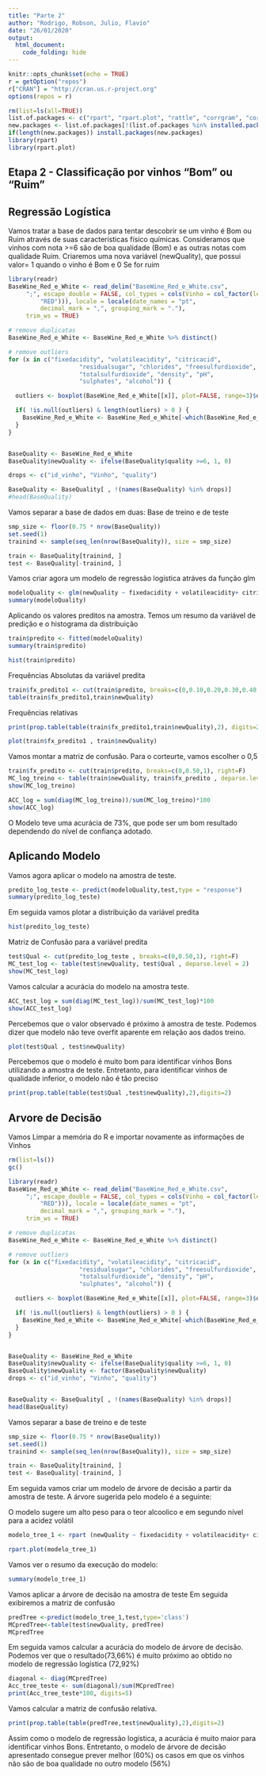---
title: "Parte 2"
author: "Rodrigo, Robson, Julio, Flavio"
date: "26/01/2020"
output:
  html_document:
    code_folding: hide
---

```{r setup, include=FALSE}
knitr::opts_chunk$set(echo = TRUE)
r = getOption("repos")
r["CRAN"] = "http://cran.us.r-project.org"
options(repos = r)

rm(list=ls(all=TRUE))
list.of.packages <- c("rpart", "rpart.plot", "rattle", "corrgram", "corrplot", "tclust", "rstudioapi", "cluster", "fpc", "dplyr", "plotly")
new.packages <- list.of.packages[!(list.of.packages %in% installed.packages()[,"Package"])]
if(length(new.packages)) install.packages(new.packages)
library(rpart) 
library(rpart.plot) 
```

## Etapa 2 - Classificação por vinhos "Bom" ou "Ruim"

## Regressão Logística

Vamos tratar a base de dados para tentar descobrir se um vinho é Bom ou Ruim através de suas características físico químicas.
Consideramos que vinhos com nota >=6 são de boa qualidade (Bom) e as outras notas com qualidade Ruim.
Criaremos uma nova variável (newQuality), que possui valor= 1 quando o vinho é Bom e 0 Se for ruim

```{r newQuality}

library(readr)
BaseWine_Red_e_White <- read_delim("BaseWine_Red_e_White.csv", 
     ";", escape_double = FALSE, col_types = cols(Vinho = col_factor(levels = c("WHITE", 
         "RED"))), locale = locale(date_names = "pt", 
         decimal_mark = ",", grouping_mark = "."), 
     trim_ws = TRUE)

# remove duplicatas
BaseWine_Red_e_White <- BaseWine_Red_e_White %>% distinct()

# remove outliers
for (x in c("fixedacidity", "volatileacidity", "citricacid",
                    "residualsugar", "chlorides", "freesulfurdioxide",
                    "totalsulfurdioxide", "density", "pH",
                    "sulphates", "alcohol")) {

  outliers <- boxplot(BaseWine_Red_e_White[[x]], plot=FALSE, range=3)$out

  if( !is.null(outliers) & length(outliers) > 0 ) {
    BaseWine_Red_e_White <- BaseWine_Red_e_White[-which(BaseWine_Red_e_White[[x]] %in% outliers),]
  }
}


BaseQuality <- BaseWine_Red_e_White
BaseQuality$newQuality <- ifelse(BaseQuality$quality >=6, 1, 0)

drops <- c("id_vinho", "Vinho", "quality")

BaseQuality <- BaseQuality[ , !(names(BaseQuality) %in% drops)]
#head(BaseQuality)

```
Vamos separar a base de dados em duas: Base de treino e de teste
```{r traintest}
smp_size <- floor(0.75 * nrow(BaseQuality))
set.seed(1)
trainind <- sample(seq_len(nrow(BaseQuality)), size = smp_size)

train <- BaseQuality[trainind, ]
test <- BaseQuality[-trainind, ]

```

Vamos criar agora um modelo de regressão logística atráves da função glm

```{r modelglm}
modeloQuality <- glm(newQuality ~ fixedacidity + volatileacidity+ citricacid+ residualsugar+ chlorides+freesulfurdioxide+totalsulfurdioxide+density+ pH+ sulphates+ alcohol, train, family=binomial(link=logit))
summary(modeloQuality)
```

Aplicando os valores preditos na amostra.
Temos um resumo da variável de predição e o histograma da distribuição

```{r predvalsum}
train$predito <- fitted(modeloQuality)
summary(train$predito)

```

```{r predvalhist}
hist(train$predito)
```

Frequências Absolutas da variável predita

```{r predfreqabs}
train$fx_predito1 <- cut(train$predito, breaks=c(0,0.10,0.20,0.30,0.40,0.50,0.60,0.70,0.80,0.90,1), right=F)
table(train$fx_predito1,train$newQuality)
```

Frequências relativas

```{r predfreqrel1}
print(prop.table(table(train$fx_predito1,train$newQuality),2), digits=2)

```

```{r predfreqrel2}
plot(train$fx_predito1 , train$newQuality)
```

Vamos montar a matriz de confusão. Para o corteurte, vamos escolher o 0,5

```{r predMC}
train$fx_predito <- cut(train$predito, breaks=c(0,0.50,1), right=F)
MC_log_treino <- table(train$newQuality, train$fx_predito , deparse.level = 2) 
show(MC_log_treino)
```

```{r predACC}
ACC_log = sum(diag(MC_log_treino))/sum(MC_log_treino)*100   
show(ACC_log) 
```

O Modelo teve uma acurácia de 73%, que pode ser um bom resultado dependendo do nível de confiança adotado.

## Aplicando Modelo
Vamos agora aplicar o modelo na amostra de teste.

```{r testeSum}
predito_log_teste <- predict(modeloQuality,test,type = "response")
summary(predito_log_teste)   
```

Em seguida vamos plotar a distribuição da variável predita

```{r testeSumplot}
hist(predito_log_teste)  
```

Matriz de Confusão para a variável predita

```{r testeMC}
test$Qual <- cut(predito_log_teste , breaks=c(0,0.50,1), right=F)
MC_test_log <- table(test$newQuality, test$Qual , deparse.level = 2) 
show(MC_test_log)
```

Vamos calcular a acurácia do modelo na amostra teste.

```{r testeACC}
ACC_test_log = sum(diag(MC_test_log))/sum(MC_test_log)*100  
show(ACC_test_log) 
```

Percebemos que o valor observado é próximo à amostra de teste.
Podemos dizer que modelo não teve overfit aparente em relação aos dados treino.

```{r testePlot}
plot(test$Qual , test$newQuality)
```

 Percebemos que o modelo é muito bom para identificar vinhos Bons utilizando a amostra de teste.
 Entretanto, para identificar vinhos de qualidade inferior, o modelo não é tão preciso

```{r testePlto}
print(prop.table(table(test$Qual ,test$newQuality),2),digits=2)
```



## Arvore de Decisão
Vamos Limpar a memória do R e importar novamente as informações de Vinhos
```{r clear, include=FALSE}
rm(list=ls())
gc()
```

```{r import}
library(readr)
BaseWine_Red_e_White <- read_delim("BaseWine_Red_e_White.csv", 
     ";", escape_double = FALSE, col_types = cols(Vinho = col_factor(levels = c("WHITE", 
         "RED"))), locale = locale(date_names = "pt", 
         decimal_mark = ",", grouping_mark = "."), 
     trim_ws = TRUE)

# remove duplicatas
BaseWine_Red_e_White <- BaseWine_Red_e_White %>% distinct()

# remove outliers
for (x in c("fixedacidity", "volatileacidity", "citricacid",
                    "residualsugar", "chlorides", "freesulfurdioxide",
                    "totalsulfurdioxide", "density", "pH",
                    "sulphates", "alcohol")) {

  outliers <- boxplot(BaseWine_Red_e_White[[x]], plot=FALSE, range=3)$out

  if( !is.null(outliers) & length(outliers) > 0 ) {
    BaseWine_Red_e_White <- BaseWine_Red_e_White[-which(BaseWine_Red_e_White[[x]] %in% outliers),]
  }
}


BaseQuality <- BaseWine_Red_e_White
BaseQuality$newQuality <- ifelse(BaseQuality$quality >=6, 1, 0)
BaseQuality$newQuality <- factor(BaseQuality$newQuality)
drops <- c("id_vinho", "Vinho", "quality")


BaseQuality <- BaseQuality[ , !(names(BaseQuality) %in% drops)]
head(BaseQuality)
```

Vamos separar a base de treino e de teste

```{r traintest2}
smp_size <- floor(0.75 * nrow(BaseQuality))
set.seed(1)
trainind <- sample(seq_len(nrow(BaseQuality)), size = smp_size)

train <- BaseQuality[trainind, ]
test <- BaseQuality[-trainind, ]

```

Em seguida vamos criar um modelo de árvore de decisão a partir da amostra de teste.
A árvore sugerida pelo modelo é a seguinte:

O modelo sugere um alto peso para o teor alcoolico e em segundo nível para a acidez volátil

```{r model2}
modelo_tree_1 <- rpart (newQuality ~ fixedacidity + volatileacidity+ citricacid+ residualsugar+ chlorides+freesulfurdioxide+totalsulfurdioxide+density+ pH+ sulphates+ alcohol, data = train, control = rpart.control(cp = 0.05))

rpart.plot(modelo_tree_1)
```

Vamos ver o resumo da execução do modelo:

```{r sumtree}
summary(modelo_tree_1)
```

Vamos aplicar a árvore de decisão na amostra de teste
Em seguida exibiremos a matriz de confusão

```{r treeMC}
predTree <-predict(modelo_tree_1,test,type='class')
MCpredTree<-table(test$newQuality, predTree)
MCpredTree
```

Em seguida vamos calcular a acurácia do modelo de árvore de decisão.
Podemos ver que o resultado(73,66%) é muito próximo ao obtido no modelo de regressão logística (72,92%)

```{r treeACC}
diagonal <- diag(MCpredTree)
Acc_tree_teste <- sum(diagonal)/sum(MCpredTree)
print(Acc_tree_teste*100, digits=5)
```

Vamos calcular a matriz de confusão relativa.


```{r treeMCrel}
print(prop.table(table(predTree,test$newQuality),2),digits=2)

```

Assim como o modelo de regressão logística, a acurácia é muito maior para identificar vinhos Bons.
Entretanto, o modelo de árvore de decisão apresentado consegue prever melhor (60%) os casos em que os vinhos não são de boa qualidade no outro modelo (56%)
